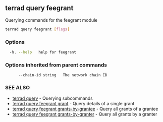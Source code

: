 ## terrad query feegrant

Querying commands for the feegrant module

```sh Terrad
terrad query feegrant [flags]
```

### Options

```sh Terrad
  -h, --help   help for feegrant
```

### Options inherited from parent commands

```
      --chain-id string   The network chain ID
```

### SEE ALSO

* [terrad query](terrad_query.md)	 - Querying subcommands
* [terrad query feegrant grant](terrad_query_feegrant_grant.md)	 - Query details of a single grant
* [terrad query feegrant grants-by-grantee](terrad_query_feegrant_grants-by-grantee.md)	 - Query all grants of a grantee
* [terrad query feegrant grants-by-granter](terrad_query_feegrant_grants-by-granter.md)	 - Query all grants by a granter


